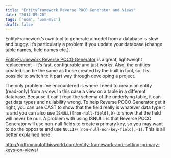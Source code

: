 ```yaml
---
title: "EntityFramework Reverse POCO Generator and Views"
date: "2014-09-20"
tags: ['uom', 'uom-mvc']
draft: false
---
```


EntityFramework’s own tool to generate a model from a database is slow and buggy. It’s particularly a problem if you update your database (change table names, field names etc.).

[EntityFramework Reverse POCO Generator](http://visualstudiogallery.msdn.microsoft.com/ee4fcff9-0c4c-4179-afd9-7a2fb90f5838) is a great, lightweight replacement – it’s fast, configurable and just works. Also, the entities created can be the same as those created by the built in tool, so it is possible to switch to it part way through developing a project.

The only problem I’ve encountered is where I need to create an entity (read-only) from a view. In this case a view on a table in a different database. Because it can’t read the schema of the underlying table, it can get data types and nullability wrong. To help Reverse POCO Generator get it right, you can use CAST to show that the field really is whatever data type it is and you can also use ```ISNULL([non-null-field],0)``` to show that the field will never be null. A problem with using ISNULL is that Reverse POCO Generator will use non-null fields to create a primary key, so you may want to do the opposite and use ```NULLIF([non-null-non-key-field],-1)```. This is all better explained here:

http://girlfromoutofthisworld.com/entity-framework-and-setting-primary-keys-on-views/
